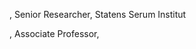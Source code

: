 \phantomsection
\section*{Acknowledgements}
\addcontentsline{toc}{section}{Acknowledgements}

\textbf{Lasse Engbo Christiansen}, Senior Researcher, Statens Serum Institut \newline
\blindtext

\textbf{Jan Kloppenborg Møller}, Associate Professor, \universitydescriber \newline
\blindtext

\clearpage 